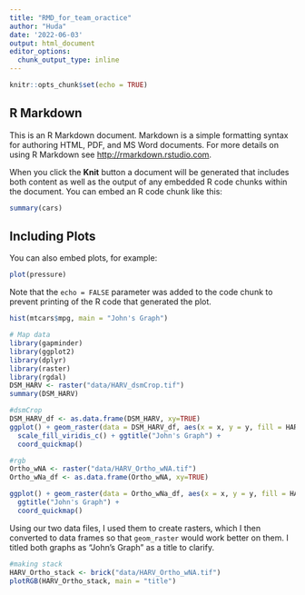 ```yaml
---
title: "RMD_for_team_oractice"
author: "Huda"
date: '2022-06-03'
output: html_document
editor_options: 
  chunk_output_type: inline
---
```


```r
knitr::opts_chunk$set(echo = TRUE)
```

## R Markdown

This is an R Markdown document. Markdown is a simple formatting syntax for authoring HTML, PDF, and MS Word documents. For more details on using R Markdown see <http://rmarkdown.rstudio.com>.

When you click the **Knit** button a document will be generated that includes both content as well as the output of any embedded R code chunks within the document. You can embed an R code chunk like this:

```r
summary(cars)
```

## Including Plots

You can also embed plots, for example:

```r
plot(pressure)
```

Note that the `echo = FALSE` parameter was added to the code chunk to prevent printing of the R code that generated the plot.

```r
hist(mtcars$mpg, main = "John's Graph")

# Map data
library(gapminder)
library(ggplot2)
library(dplyr)
library(raster)
library(rgdal)
DSM_HARV <- raster("data/HARV_dsmCrop.tif")
summary(DSM_HARV)

#dsmCrop
DSM_HARV_df <- as.data.frame(DSM_HARV, xy=TRUE)
ggplot() + geom_raster(data = DSM_HARV_df, aes(x = x, y = y, fill = HARV_dsmCrop)) + 
  scale_fill_viridis_c() + ggtitle("John's Graph") + 
  coord_quickmap()

#rgb
Ortho_wNA <- raster("data/HARV_Ortho_wNA.tif")
Ortho_wNa_df <- as.data.frame(Ortho_wNA, xy=TRUE)

ggplot() + geom_raster(data = Ortho_wNa_df, aes(x = x, y = y, fill = HARV_Ortho_wNA)) + 
  ggtitle("John's Graph") + 
  coord_quickmap()
```

Using our two data files, I used them to create rasters, which I then converted to data frames so that `geom_raster` would work better on them. I titled both graphs as "John's Graph" as a title to clarify.

```r
#making stack
HARV_Ortho_stack <- brick("data/HARV_Ortho_wNA.tif")
plotRGB(HARV_Ortho_stack, main = "title")
```

